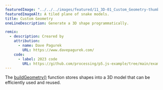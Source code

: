 ---
featuredImage: "../../../images/featured/11_3D-01_Custom_Geometry-thumbnail.png"
featuredImageAlt: A tiled plane of snake models.
title: Custom Geometry
oneLineDescription: Generate a 3D shape programmatically.

remix:
  - description: Creared by
    attribution:
      - name: Dave Pagurek
        URL: https://www.davepagurek.com/
    code:
      - label: 2023 code
        URL: https://github.com/processing/p5.js-example/tree/main/examples/11_3D/01_Custom_Geometry
---

The
<a href="https://p5js.org/reference/p5/buildGeometry" target="_blank">buildGeometry()</a>
function stores shapes into a 3D model that can be efficiently used and
reused.
